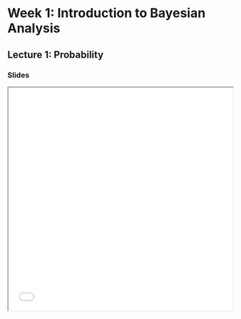 # Week 1: Introduction to Bayesian Analysis

## Lecture 1: Probability

### Slides

<iframe src="lectures/lecture01-1.html" width="100%" height="500px"></iframe>

